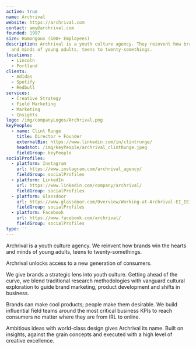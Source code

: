 ```yaml
---
active: true
name: Archrival
website: https://archrival.com
contact: amy@archrival.com
founded: 1997
size: Humongous (100+ Employees)
description: Archrival is a youth culture agency. They reinvent how brands win the hearts
  and minds of young adults, teens to twenty-somethings.
locations:
  - Lincoln
  - Portland
clients:
  - Adidas
  - Spotify
  - Redbull
services:
  - Creative Strategy
  - Field Marketing
  - Marketing
  - Insights
logo: /img/companyLogos/Archrival.png
keyPeople:
  - name: Clint Runge
    title: Director + Founder
    externalBio: https://www.linkedin.com/in/clintrunge/
    headshot: /img/keyPeople/archrival_clintRunge.jpeg
    fieldGroup: keyPeople
socialProfiles:
  - platform: Instagram
    url: https://www.instagram.com/archrival_agency/
    fieldGroup: socialProfiles
  - platform: LinkedIn
    url: https://www.linkedin.com/company/archrival/
    fieldGroup: socialProfiles
  - platform: Glassdoor
    url: https://www.glassdoor.com/Overview/Working-at-Archrival-EI_IE1080698.11,20.htm
    fieldGroup: socialProfiles
  - platform: Facebook
    url: https://www.facebook.com/archrival/
    fieldGroup: socialProfiles
type: ''
---
```


Archrival is a youth culture agency. We reinvent how brands win the hearts and minds of young adults, teens to twenty-somethings.

Archrival unlocks access to a new generation of consumers.

We give brands a strategic lens into youth culture. Getting ahead of the curve, we blend traditional research methodologies with vanguard cultural exploration to guide brand marketing, product development and shifts in business.

Brands can make cool products; people make them desirable. We build influential field teams around the most critical business KPIs to reach consumers no matter where they are from IRL to online.

Ambitious ideas with world-class design gives Archrival its name. Built on insights, against the grain concepts and executed with a high level of creative excellence.
